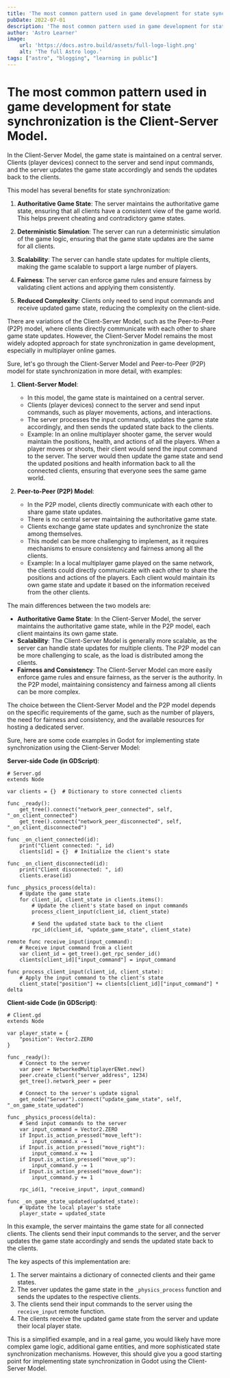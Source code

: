 ```yaml
---
title: 'The most common pattern used in game development for state synchronization is the Client-Server Model'
pubDate: 2022-07-01
description: 'The most common pattern used in game development for state synchronization is the Client-Server Model.'
author: 'Astro Learner'
image:
    url: 'https://docs.astro.build/assets/full-logo-light.png'
    alt: 'The full Astro logo.'
tags: ["astro", "blogging", "learning in public"]
---
```

# The most common pattern used in game development for state synchronization is the **Client-Server Model**.

In the Client-Server Model, the game state is maintained on a central server. Clients (player devices) connect to the server and send input commands, and the server updates the game state accordingly and sends the updates back to the clients.

This model has several benefits for state synchronization:

1. **Authoritative Game State**: The server maintains the authoritative game state, ensuring that all clients have a consistent view of the game world. This helps prevent cheating and contradictory game states.

2. **Deterministic Simulation**: The server can run a deterministic simulation of the game logic, ensuring that the game state updates are the same for all clients.

3. **Scalability**: The server can handle state updates for multiple clients, making the game scalable to support a large number of players.

4. **Fairness**: The server can enforce game rules and ensure fairness by validating client actions and applying them consistently.

5. **Reduced Complexity**: Clients only need to send input commands and receive updated game state, reducing the complexity on the client-side.

There are variations of the Client-Server Model, such as the Peer-to-Peer (P2P) model, where clients directly communicate with each other to share game state updates. However, the Client-Server Model remains the most widely adopted approach for state synchronization in game development, especially in multiplayer online games.


Sure, let's go through the Client-Server Model and Peer-to-Peer (P2P) model for state synchronization in more detail, with examples:

1. **Client-Server Model**:
   - In this model, the game state is maintained on a central server.
   - Clients (player devices) connect to the server and send input commands, such as player movements, actions, and interactions.
   - The server processes the input commands, updates the game state accordingly, and then sends the updated state back to the clients.
   - Example: In an online multiplayer shooter game, the server would maintain the positions, health, and actions of all the players. When a player moves or shoots, their client would send the input command to the server. The server would then update the game state and send the updated positions and health information back to all the connected clients, ensuring that everyone sees the same game world.

2. **Peer-to-Peer (P2P) Model**:
   - In the P2P model, clients directly communicate with each other to share game state updates.
   - There is no central server maintaining the authoritative game state.
   - Clients exchange game state updates and synchronize the state among themselves.
   - This model can be more challenging to implement, as it requires mechanisms to ensure consistency and fairness among all the clients.
   - Example: In a local multiplayer game played on the same network, the clients could directly communicate with each other to share the positions and actions of the players. Each client would maintain its own game state and update it based on the information received from the other clients.

The main differences between the two models are:

- **Authoritative Game State**: In the Client-Server Model, the server maintains the authoritative game state, while in the P2P model, each client maintains its own game state.
- **Scalability**: The Client-Server Model is generally more scalable, as the server can handle state updates for multiple clients. The P2P model can be more challenging to scale, as the load is distributed among the clients.
- **Fairness and Consistency**: The Client-Server Model can more easily enforce game rules and ensure fairness, as the server is the authority. In the P2P model, maintaining consistency and fairness among all clients can be more complex.

The choice between the Client-Server Model and the P2P model depends on the specific requirements of the game, such as the number of players, the need for fairness and consistency, and the available resources for hosting a dedicated server.


Sure, here are some code examples in Godot for implementing state synchronization using the Client-Server Model:

**Server-side Code (in GDScript)**:

```gdscript
# Server.gd
extends Node

var clients = {}  # Dictionary to store connected clients

func _ready():
    get_tree().connect("network_peer_connected", self, "_on_client_connected")
    get_tree().connect("network_peer_disconnected", self, "_on_client_disconnected")

func _on_client_connected(id):
    print("Client connected: ", id)
    clients[id] = {}  # Initialize the client's state

func _on_client_disconnected(id):
    print("Client disconnected: ", id)
    clients.erase(id)

func _physics_process(delta):
    # Update the game state
    for client_id, client_state in clients.items():
        # Update the client's state based on input commands
        process_client_input(client_id, client_state)

        # Send the updated state back to the client
        rpc_id(client_id, "update_game_state", client_state)

remote func receive_input(input_command):
    # Receive input command from a client
    var client_id = get_tree().get_rpc_sender_id()
    clients[client_id]["input_command"] = input_command

func process_client_input(client_id, client_state):
    # Apply the input command to the client's state
    client_state["position"] += clients[client_id]["input_command"] * delta
```

**Client-side Code (in GDScript)**:

```gdscript
# Client.gd
extends Node

var player_state = {
    "position": Vector2.ZERO
}

func _ready():
    # Connect to the server
    var peer = NetworkedMultiplayerENet.new()
    peer.create_client("server_address", 1234)
    get_tree().network_peer = peer

    # Connect to the server's update signal
    get_node("Server").connect("update_game_state", self, "_on_game_state_updated")

func _physics_process(delta):
    # Send input commands to the server
    var input_command = Vector2.ZERO
    if Input.is_action_pressed("move_left"):
        input_command.x -= 1
    if Input.is_action_pressed("move_right"):
        input_command.x += 1
    if Input.is_action_pressed("move_up"):
        input_command.y -= 1
    if Input.is_action_pressed("move_down"):
        input_command.y += 1

    rpc_id(1, "receive_input", input_command)

func _on_game_state_updated(updated_state):
    # Update the local player's state
    player_state = updated_state
```

In this example, the server maintains the game state for all connected clients. The clients send their input commands to the server, and the server updates the game state accordingly and sends the updated state back to the clients.

The key aspects of this implementation are:

1. The server maintains a dictionary of connected clients and their game states.
2. The server updates the game state in the `_physics_process` function and sends the updates to the respective clients.
3. The clients send their input commands to the server using the `receive_input` remote function.
4. The clients receive the updated game state from the server and update their local player state.

This is a simplified example, and in a real game, you would likely have more complex game logic, additional game entities, and more sophisticated state synchronization mechanisms. However, this should give you a good starting point for implementing state synchronization in Godot using the Client-Server Model.
